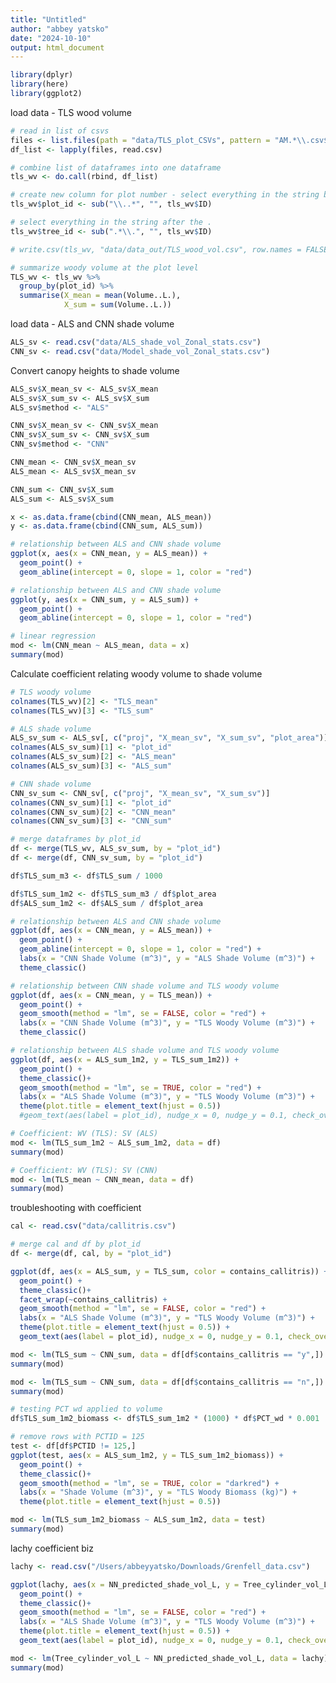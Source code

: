```yaml
---
title: "Untitled"
author: "abbey yatsko"
date: "2024-10-10"
output: html_document
---
```


```r
library(dplyr)
library(here)
library(ggplot2)
```

load data - TLS wood volume 
```r
# read in list of csvs
files <- list.files(path = "data/TLS_plot_CSVs", pattern = "AM.*\\.csv$", full.names = TRUE)
df_list <- lapply(files, read.csv)

# combine list of dataframes into one dataframe
tls_wv <- do.call(rbind, df_list)

# create new column for plot number - select everything in the string before the . 
tls_wv$plot_id <- sub("\\..*", "", tls_wv$ID)

# select everything in the string after the . 
tls_wv$tree_id <- sub(".*\\.", "", tls_wv$ID)

# write.csv(tls_wv, "data/data_out/TLS_wood_vol.csv", row.names = FALSE)

# summarize woody volume at the plot level 
TLS_wv <- tls_wv %>%
  group_by(plot_id) %>%
  summarise(X_mean = mean(Volume..L.),
            X_sum = sum(Volume..L.))
```

load data - ALS and CNN shade volume
```r
ALS_sv <- read.csv("data/ALS_shade_vol_Zonal_stats.csv")
CNN_sv <- read.csv("data/Model_shade_vol_Zonal_stats.csv")
```

Convert canopy heights to shade volume 
```r
ALS_sv$X_mean_sv <- ALS_sv$X_mean
ALS_sv$X_sum_sv <- ALS_sv$X_sum
ALS_sv$method <- "ALS"

CNN_sv$X_mean_sv <- CNN_sv$X_mean
CNN_sv$X_sum_sv <- CNN_sv$X_sum
CNN_sv$method <- "CNN"

CNN_mean <- CNN_sv$X_mean_sv
ALS_mean <- ALS_sv$X_mean_sv

CNN_sum <- CNN_sv$X_sum
ALS_sum <- ALS_sv$X_sum

x <- as.data.frame(cbind(CNN_mean, ALS_mean))
y <- as.data.frame(cbind(CNN_sum, ALS_sum))

# relationship between ALS and CNN shade volume
ggplot(x, aes(x = CNN_mean, y = ALS_mean)) + 
  geom_point() +
  geom_abline(intercept = 0, slope = 1, color = "red") 

# relationship between ALS and CNN shade volume
ggplot(y, aes(x = CNN_sum, y = ALS_sum)) + 
  geom_point() +
  geom_abline(intercept = 0, slope = 1, color = "red") 

# linear regression 
mod <- lm(CNN_mean ~ ALS_mean, data = x)
summary(mod)

```

Calculate coefficient relating woody volume to shade volume
```r
# TLS woody volume 
colnames(TLS_wv)[2] <- "TLS_mean"
colnames(TLS_wv)[3] <- "TLS_sum"

# ALS shade volume
ALS_sv_sum <- ALS_sv[, c("proj", "X_mean_sv", "X_sum_sv", "plot_area")]
colnames(ALS_sv_sum)[1] <- "plot_id"
colnames(ALS_sv_sum)[2] <- "ALS_mean"
colnames(ALS_sv_sum)[3] <- "ALS_sum"

# CNN shade volume
CNN_sv_sum <- CNN_sv[, c("proj", "X_mean_sv", "X_sum_sv")]
colnames(CNN_sv_sum)[1] <- "plot_id"
colnames(CNN_sv_sum)[2] <- "CNN_mean"
colnames(CNN_sv_sum)[3] <- "CNN_sum"

# merge dataframes by plot_id
df <- merge(TLS_wv, ALS_sv_sum, by = "plot_id")
df <- merge(df, CNN_sv_sum, by = "plot_id")

df$TLS_sum_m3 <- df$TLS_sum / 1000

df$TLS_sum_1m2 <- df$TLS_sum_m3 / df$plot_area
df$ALS_sum_1m2 <- df$ALS_sum / df$plot_area

# relationship between ALS and CNN shade volume
ggplot(df, aes(x = CNN_mean, y = ALS_mean)) + 
  geom_point() +
  geom_abline(intercept = 0, slope = 1, color = "red") +
  labs(x = "CNN Shade Volume (m^3)", y = "ALS Shade Volume (m^3)") +
  theme_classic()

# relationship between CNN shade volume and TLS woody volume
ggplot(df, aes(x = CNN_mean, y = TLS_mean)) + 
  geom_point() +
  geom_smooth(method = "lm", se = FALSE, color = "red") +
  labs(x = "CNN Shade Volume (m^3)", y = "TLS Woody Volume (m^3)") +
  theme_classic()

# relationship between ALS shade volume and TLS woody volume
ggplot(df, aes(x = ALS_sum_1m2, y = TLS_sum_1m2)) + 
  geom_point() +
  theme_classic()+
  geom_smooth(method = "lm", se = TRUE, color = "red") +
  labs(x = "ALS Shade Volume (m^3)", y = "TLS Woody Volume (m^3)") +
  theme(plot.title = element_text(hjust = 0.5))  
  #geom_text(aes(label = plot_id), nudge_x = 0, nudge_y = 0.1, check_overlap = FALSE)

# Coefficient: WV (TLS): SV (ALS)
mod <- lm(TLS_sum_1m2 ~ ALS_sum_1m2, data = df)
summary(mod)

# Coefficient: WV (TLS): SV (CNN)
mod <- lm(TLS_mean ~ CNN_mean, data = df)
summary(mod)
```

troubleshooting with coefficient 
```r
cal <- read.csv("data/callitris.csv")

# merge cal and df by plot_id
df <- merge(df, cal, by = "plot_id")

ggplot(df, aes(x = ALS_sum, y = TLS_sum, color = contains_callitris)) + 
  geom_point() +
  theme_classic()+
  facet_wrap(~contains_callitris) + 
  geom_smooth(method = "lm", se = FALSE, color = "red") +
  labs(x = "ALS Shade Volume (m^3)", y = "TLS Woody Volume (m^3)") +
  theme(plot.title = element_text(hjust = 0.5)) + 
  geom_text(aes(label = plot_id), nudge_x = 0, nudge_y = 0.1, check_overlap = FALSE)

mod <- lm(TLS_sum ~ CNN_sum, data = df[df$contains_callitris == "y",])
summary(mod)

mod <- lm(TLS_sum ~ CNN_sum, data = df[df$contains_callitris == "n",])
summary(mod)

# testing PCT wd applied to volume 
df$TLS_sum_1m2_biomass <- df$TLS_sum_1m2 * (1000) * df$PCT_wd * 0.001  # final units are in kg

# remove rows with PCTID = 125
test <- df[df$PCTID != 125,]
ggplot(test, aes(x = ALS_sum_1m2, y = TLS_sum_1m2_biomass)) + 
  geom_point() +
  theme_classic()+
  geom_smooth(method = "lm", se = TRUE, color = "darkred") +
  labs(x = "Shade Volume (m^3)", y = "TLS Woody Biomass (kg)") +
  theme(plot.title = element_text(hjust = 0.5))

mod <- lm(TLS_sum_1m2_biomass ~ ALS_sum_1m2, data = test)
summary(mod)
```

lachy coefficient biz 
```r
lachy <- read.csv("/Users/abbeyyatsko/Downloads/Grenfell_data.csv")

ggplot(lachy, aes(x = NN_predicted_shade_vol_L, y = Tree_cylinder_vol_L)) + 
  geom_point() +
  theme_classic()+
  geom_smooth(method = "lm", se = FALSE, color = "red") +
  labs(x = "ALS Shade Volume (m^3)", y = "TLS Woody Volume (m^3)") +
  theme(plot.title = element_text(hjust = 0.5)) + 
  geom_text(aes(label = plot_id), nudge_x = 0, nudge_y = 0.1, check_overlap = FALSE)

mod <- lm(Tree_cylinder_vol_L ~ NN_predicted_shade_vol_L, data = lachy)
summary(mod)
```

